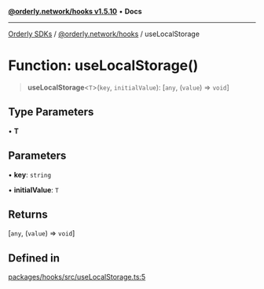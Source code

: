 [**@orderly.network/hooks v1.5.10**](/sdks/tech-doc/@orderly.network/hooks/README) • **Docs**

***

[Orderly SDKs](/sdks/tech-doc/packages) / [@orderly.network/hooks](/sdks/tech-doc/@orderly.network/hooks/README) / useLocalStorage

# Function: useLocalStorage()

> **useLocalStorage**\<`T`\>(`key`, `initialValue`): [`any`, (`value`) => `void`]

## Type Parameters

• **T**

## Parameters

• **key**: `string`

• **initialValue**: `T`

## Returns

[`any`, (`value`) => `void`]

## Defined in

[packages/hooks/src/useLocalStorage.ts:5](https://github.com/OrderlyNetwork/js-sdk/blob/554ae704783e3b83c40bb234a899e8f02987d9b6/packages/hooks/src/useLocalStorage.ts#L5)
